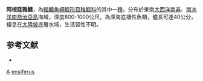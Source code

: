 {{Speciesbox
| taxon = Lepidion ensiferus
| binomial_authority = [[Günther|Günther]], 1887
| image = Lepidion ensiferus.jpg
| image_width = 250px
| status = NE
| status_system = iucn3.1
| trend = unknow
| synonyms = *''Haloporphyrus ensiferus'', <small>Günther, 1887</small>
*''Lepidion engiferus'', <small>Günther, 1887</small>
}}
'''阿根廷雅鱈'''，為[[輻鰭魚綱|輻鰭魚綱]][[鱈形目|鱈形目]][[稚鱈科|稚鱈科]]的其中一[[種|種]]，分布於東南[[大西洋|大西洋]][[南非|南非]]、[[南冰洋|南冰洋]][[南喬治亞島|南喬治亞島]]海域，深度800-1000公尺，為深海底棲性魚類，體長可達40公分，棲息在[[大陸坡|大陸坡]]底層水域，生活習性不明。

==参考文献==
*{{FishBase_species|genus=Lepidion|species=ensiferus|year=2016|month=1}}

{{鱈形目小作品}}

{{Taxonbar}}
[[Category:1887年描述的鱼类|A]]
[[Category:雅鱈屬|ensiferus]]